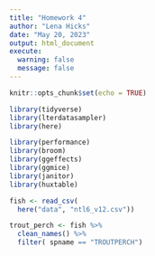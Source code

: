 ```yaml
---
title: "Homework 4"
author: "Lena Hicks"
date: "May 20, 2023"
output: html_document
execute:
  warning: false
  message: false
---
```


```r
knitr::opts_chunk$set(echo = TRUE)
```

```r
library(tidyverse)
library(lterdatasampler)
library(here)

library(performance)
library(broom)
library(ggeffects)
library(ggmice)
library(janitor)
library(huxtable)

```


```r
fish <- read_csv(
  here("data", "ntl6_v12.csv")) 
```

```r
trout_perch <- fish %>% 
  clean_names() %>% 
  filter( spname == "TROUTPERCH")
```

